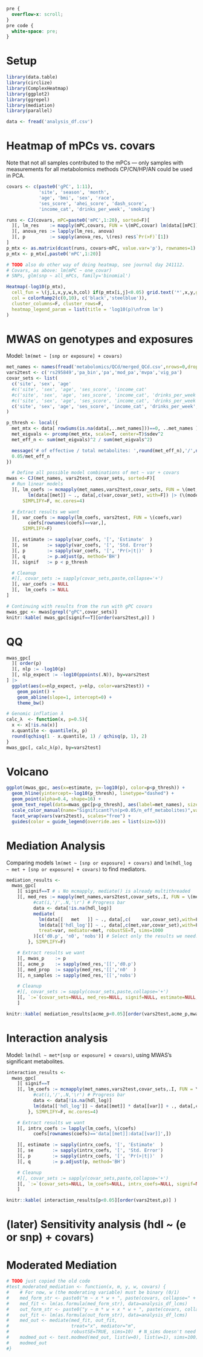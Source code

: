 ```css
pre {
  overflow-x: scroll;
}
pre code {
  white-space: pre;
}
```

# Setup
```r
library(data.table)
library(circlize)
library(ComplexHeatmap)
library(ggplot2)
library(ggrepel)
library(mediation)
library(parallel)

data <- fread('analysis_df.csv')
```


# Heatmap of mPCs vs. covars
Note that not all samples contributed to the mPCs — only samples with measurements for all metabolomics methods CP/CN/HP/AN could be used in PCA.
```r
covars <- c(paste0('gPC', 1:11),
            'site', 'season', 'month',
            'age', 'bmi', 'sex', 'race',
            'ses_score', 'ahei_score', 'dash_score',
            'income_cat', 'drinks_per_week', 'smoking')

runs <- CJ(covars, mPC=paste0('mPC',1:20), sorted=F)[
  ][, lm_res    := mapply(mPC,covars, FUN = \(mPC,covar) lm(data[[mPC]] ~ data[[covar]]))
  ][, anova_res := lapply(lm_res, anova)
  ][, p         := sapply(anova_res, \(res) res$`Pr(>F)`[1])
]
p_mtx <- as.matrix(dcast(runs, covars~mPC, value.var='p'), rownames=1)
p_mtx <- p_mtx[,paste0('mPC',1:20)]

# TODO also do other way of doing heatmap, see journal day 241112.
# Covars, as above: lm(mPC ~ one_covar)
# SNPs, glm(snp ~ all_mPCs, family='binomial')

Heatmap(-log10(p_mtx),
  cell_fun = \(j,i,x,y,w,h,col) if(p_mtx[i,j]<0.05) grid.text('*',x,y,gp=gpar(col='white')),
  col = colorRamp2(c(0,10), c('black','steelblue')),
  cluster_columns=F, cluster_rows=F,
  heatmap_legend_param = list(title = 'log10(p)\nfrom lm')
)
```

# MWAS on genotypes and exposures
Model: `lm(met ~ [snp or exposure] + covars)`
```r
met_names <- names(fread('metabolomics/QCd/merged_QCd.csv',nrows=0,drop=1))
vars2test <- c('rs295849','pa_bin','pa','mod_pa','mvpa','vig_pa')
covar_sets <- list(
  c('site', 'sex', 'age'                                                                                                        ),
  #c('site', 'sex', 'age', 'ses_score', 'income_cat'                                                                             ),
  #c('site', 'sex', 'age', 'ses_score', 'income_cat', 'drinks_per_week', 'smoking', 'ahei_score', 'dash_score'                   ),
  #c('site', 'sex', 'age', 'ses_score', 'income_cat', 'drinks_per_week', 'smoking', 'ahei_score', 'dash_score', 'race'           ),
  c('site', 'sex', 'age', 'ses_score', 'income_cat', 'drinks_per_week', 'smoking', 'ahei_score', 'dash_score', paste0('gPC', 1:5))
)

p_thresh <- local({
  met_mtx <- data[ rowSums(is.na(data[,..met_names]))==0, ..met_names ] |> as.matrix(rownames=1) # Only samples with data for ALL metabolomics methods
  met_eigvals <- prcomp(met_mtx, scale=T, center=T)$sdev^2
  met_eff_n <- sum(met_eigvals)^2 / sum(met_eigvals^2)

  message('# of effective / total metabolites: ',round(met_eff_n),'/',ncol(met_mtx))
  0.05/met_eff_n
})

  # Define all possible model combinations of met ~ var + covars
mwas <- CJ(met_names, vars2test, covar_sets, sorted=F)[
  # Run linear models
  ][, lm_coefs := mcmapply(met_names,vars2test,covar_sets, FUN = \(met,var,covar_set)
        lm(data[[met]] ~ ., data[,c(var,covar_set), with=F]) |> (\(model) summary(model)$coefficients)(),
      SIMPLIFY=F, mc.cores=4)

  # Extract results we want
  ][, var_coefs := mapply(lm_coefs, vars2test, FUN = \(coefs,var)
        coefs[rownames(coefs)==var,],
      SIMPLIFY=F)

  ][, estimate := sapply(var_coefs, '[', 'Estimate'  )
  ][, se       := sapply(var_coefs, '[', 'Std. Error')
  ][, p        := sapply(var_coefs, '[', 'Pr(>|t|)'  )
  ][, q        := p.adjust(p, method='BH')
  ][, signif   := p < p_thresh

  # Cleanup
  #][, covar_sets := sapply(covar_sets,paste,collapse='+')
  ][, var_coefs := NULL
  ][,  lm_coefs := NULL
]
```
```r
# Continuing with results from the run with gPC covars
mwas_gpc <- mwas[grepl("gPC",covar_sets)]
knitr::kable( mwas_gpc[signif==T][order(vars2test,p)] )
```

# QQ
```r
mwas_gpc[
  ][ order(p)
  ][, nlp := -log10(p)
  ][, nlp_expect := -log10(ppoints(.N)), by=vars2test
] |>
  ggplot(aes(x=nlp_expect, y=nlp, color=vars2test)) +
    geom_point() +
    geom_abline(slope=1, intercept=0) +
    theme_bw()

# Genomic inflation λ
calc_λ  <- function(x, p=0.5){
  x <- x[!is.na(x)]
  x.quantile <- quantile(x, p)
  round(qchisq(1 - x.quantile, 1) / qchisq(p, 1), 2)
}
mwas_gpc[, calc_λ(p), by=vars2test]
```

# Volcano
```r
ggplot(mwas_gpc, aes(x=estimate, y=-log10(p), color=p<p_thresh)) +
  geom_hline(yintercept=-log10(p_thresh), linetype="dashed") +
  geom_point(alpha=0.4, shape=16) +
  geom_text_repel(data=mwas_gpc[p<p_thresh], aes(label=met_names), size=3, show.legend=F) +
  scale_color_manual(name="Significant?\n(p<0.05/n_eff_metabolites)",values=c("FALSE"="black","TRUE"="red")) +
  facet_wrap(vars(vars2test), scales="free") +
  guides(color = guide_legend(override.aes = list(size=5)))
```



# Mediation Analysis
Comparing models `lm(met ~ [snp or exposure] + covars)` and `lm(hdl_log ~ met + [snp or exposure] + covars)` to find mediators.
```r
mediation_results <-
  mwas_gpc[
    ][ signif==T # ↓ No mcmapply, mediate() is already multithreaded 
    ][, med_res := mapply(met_names,vars2test,covar_sets,.I, FUN = \(met,var,covar_set,i) {
          #cat(i,'/',.N,'\r') # Progress bar
          data <- data[!is.na(hdl_log)]
          mediate(
            lm(data[[   met   ]] ~ ., data[,c(    var,covar_set),with=F]),
            lm(data[['hdl_log']] ~ ., data[,c(met,var,covar_set),with=F]),
            treat=var, mediator=met, robustSE=T, sims=1000
          )[c('d0.p', 'n0', 'nobs')] # Select only the results we need. Otherwise eats up a lot of memory.
        }, SIMPLIFY=F)

    # Extract results we want
    ][, mwas_p    := p
    ][, acme_p    := sapply(med_res,'[[','d0.p')
    ][, med_prop  := sapply(med_res,'[[','n0'  )
    ][, n_samples := sapply(med_res,'[[','nobs')

    # Cleanup
    #][, covar_sets := sapply(covar_sets,paste,collapse='+')
    ][, `:=`(covar_sets=NULL, med_res=NULL, signif=NULL, estimate=NULL, se=NULL, p=NULL, q=NULL)
    ]
```
```r
knitr::kable( mediation_results[acme_p<0.05][order(vars2test,acme_p,mwas_p)] )
```



# Interaction analysis
Model: `lm(hdl ~ met*[snp or exposure] + covars)`, using MWAS's significant metabolites.
```r
interaction_results <-
  mwas_gpc[
    ][ signif==T
    ][, lm_coefs := mcmapply(met_names,vars2test,covar_sets,.I, FUN = \(met,var,covar_set,i) {
          #cat(i,'/',.N,'\r') # Progress bar
          data <- data[!is.na(hdl_log)]
          lm(data[['hdl_log']] ~ data[[met]] * data[[var]] + ., data[,covar_set,with=F]) |> (\(model) summary(model)$coefficients)()
        }, SIMPLIFY=F, mc.cores=4)

    # Extract results we want
    ][, intrx_coefs := lapply(lm_coefs, \(coefs)
          coefs[rownames(coefs)=='data[[met]]:data[[var]]',])

    ][, estimate := sapply(intrx_coefs, '[', 'Estimate'  )
    ][, se       := sapply(intrx_coefs, '[', 'Std. Error')
    ][, p        := sapply(intrx_coefs, '[', 'Pr(>|t|)'  )
    ][, q        := p.adjust(p, method='BH')

    # Cleanup
    #][, covar_sets := sapply(covar_sets,paste,collapse='+')
    ][, `:=`(covar_sets=NULL, lm_coefs=NULL, intrx_coefs=NULL, signif=NULL)
    ]
```
```r
knitr::kable( interaction_results[p<0.05][order(vars2test,p)] )
```


# (later) Sensitivity analysis (hdl ~ (e or snp) + covars)


# Moderated Mediation
```r
# TODO just copied the old code
#test_moderated_mediation <- function(x, m, y, w, covars) {
#    # For now, w (the moderating variable) must be binary (0/1)
#    med_form_str <- paste0("m ~ x * w + ", paste(covars, collapse=" + "))
#    med_fit <- lm(as.formula(med_form_str), data=analysis_df_lcms)
#    out_form_str <- paste0("y ~ m * w + x * w + ", paste(covars, collapse=" + "))
#    out_fit <- lm(as.formula(out_form_str), data=analysis_df_lcms)
#    med_out <- mediate(med_fit, out_fit, 
#                       treat="x", mediator="m",
#                       robustSE=TRUE, sims=10)  # N_sims doesn't need to be high for this step
#    modmed_out <- test.modmed(med_out, list(w=0), list(w=1), sims=100)
#    modmed_out
#}
```
